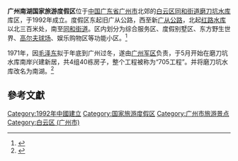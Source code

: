 '''广州南湖国家旅游度假区'''位于[[中国|中国]][[广东省|广东省]][[广州市|广州市]]北郊的[[白云区_(广州市)|白云区]][[同和街道_(广州市)|同和街道]][[磨刀坑水库|磨刀坑水库]]库区，于1992年成立。度假区东起旧广从公路，西至新[[广从公路|广从公路]]，北起[[红路水库|红路水库]]以北三百米处，南至[[同和街道_(广州市)|同和街道]]。区内划分为综合服务区、度假别墅区、东方野生世界、[[高尔夫球场|高尔夫球场]]、娱乐购物区等功能小区。<ref>{{cite web |url=http://210.26.5.7/ydtsg/data/8011388.pdf |title=国务院关于建立广州南湖国家旅游度假区的批复 |accessdate=2009-11-13 |author= |publisher= |language=zh-hans }}{{Dead link|date=2019年10月 |bot=InternetArchiveBot |fix-attempted=yes }}</ref>

1971年，因[[毛泽东|毛泽东]]拟于年底到广州过冬，遂由[[广州军区|广州军区]]负责，于5月开始在磨刀坑水库南岸兴建新居，共4组40栋房子，整个工程被称为“705工程”。并将磨刀坑水库改名为南湖。<ref>{{cite web |url=http://www.infzm.com/content/37173/0 |title=汪东兴交代为毛泽东建新居 |accessdate=2009-11-13 |author=迟泽厚 |publisher=南方周末 |language=zh-hans |archive-date=2009-11-17 |archive-url=https://web.archive.org/web/20091117145211/http://www.infzm.com/content/37173/0 |dead-url=no }}</ref>

==參考文獻==
<div class="references-small">
<references></references>
</div>

{{国家旅游度假区}}

{{coord|23|13|24|N|113|19|25|E|display=title|scale:100000}}
[[Category:1992年中國建立|Category:1992年中國建立]]
[[Category:国家旅游度假区|Category:国家旅游度假区]]
[[Category:广州市旅游景点|Category:广州市旅游景点]]
[[Category:白云区_(广州市)|Category:白云区 (广州市)]]